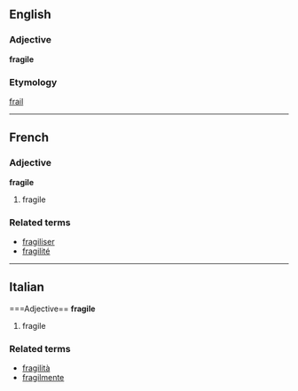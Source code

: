 ==English==
===Adjective===
'''fragile'''
===Etymology===
[[frail]]

----

==French==
===Adjective===
'''fragile'''

# fragile

===Related terms===
*[[fragiliser]]
*[[fragilité]]

----

==Italian==
===Adjective==
'''fragile'''

# fragile

===Related terms===
*[[fragilità]]
*[[fragilmente]]